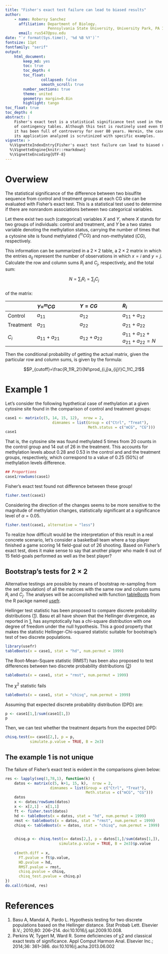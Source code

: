 ```yaml
---
title: "Fisher's exact test failure can lead to biased results"
author: 
    - name: Robersy Sanchez
      affiliation: Department of Biology.
                   Pennsylvania State University, University Park, PA 16802
      email: rus547@psu.edu
date: "`r format(Sys.time(), '%d %B %Y')`"
fontsize: 11pt
fontfamily: "serif"
output:
    html_document:
        keep_md: yes
        toc: true
        toc_depth: 4
        toc_float: 
                collapsed: false
                smooth_scroll: true
        number_sections: true
        theme: united 
        geometry: margin=0.8in
        highlight: tango
toc_float: true
toc_depth: 4
abstract: |
    Fisher's exact test is a statistical significance test used in the analysis
    of contingency tables. Although this test is routinely used even though,
    it has been full of controversy for over 80 years. Herein, the case of 
    its application analyzed is scrutinized with specific examples.
vignette: >
  %\VignetteIndexEntry{Fisher's exact test failure can lead to biased results}
  %\VignetteEngine{knitr::rmarkdown}
  %\VignetteEncoding{UTF-8}
---
```


# Overwiew


The statistical significance of the difference between two bisulfite sequence
from control and treatment groups at each CG site can be evaluated with
Fisher's exact test. This is a statistical test used to determine if there are
nonrandom associations between two categorical variables.

Let there exist two such (categorical) variables $X$ and $Y$, where $X$ stands
for two groups of individuals: control and treatment, and $Y$ be a two states
variable denoting the methylation status, carrying the number of times that a
cytosine site is found methylated ($^{m}CG$) and non-methylated ($CG$),
respectively.

This information can be summarized in a $2 \times 2$ table, a $2 \times 2$
matrix in which the entries $a_{ij}$ represent the number of observations in
which $x=i$ and $y=j$. Calculate the row and column sums $R_i$ and $C_j$,
respectively, and the total sum:
  
$$N=\sum_iR_i=\sum_jC_j$$  
of the matrix:

|           | $Y = ^mCG$       | $Y = CG$         | $R_i$            |
|:----------|:-----------------|:-----------------|:-----------------|
| Control   | $a_{11}$         | $a_12$           | $a_{11}+a_{12}$  |
| Treatment | $a_{21}$         | $a_22$           | $a_{21}+a_{22}$  |
| $C_i$     | $a_{11}+a_{21}$  | $a_{12}+a_{22}$  | $a_{11}+a_{12}+a_{21}+a_{22} = N$ |

Then the conditional probability of getting the actual matrix, given the
particular row and column sums, is given by the formula:

$$P_{cutoff}=\frac{R_1!R_2!}{N!\prod_{i,j}a_{ij}!}C_1!C_2!$$

# Example 1

Let's consider the following hypthetical case of methylation at a given cytosine
site found in the comparison of control and treatment groups:
```r
case1 <- matrix(c(5, 14, 15, 12),  nrow = 2, 
                     dimnames = list(Group = c("Ctrl", "Treat"),
                                     Meth.status = c("mCG", "CG")))
case1
```

That is, the cytosine site was found methylated 5 times from 20 counts in the
control group and 14 out of 26 in the treatment. This accounts for methylation
levels about 0.28 and 0.53 in the control and and the treatment groups,
respectively, which correspond to a value of 0.25 (50%) of methylation levels 
difference.
```r
## Proportions
case1/rowSums(case1)
```

Fisher's exact test found not difference between these group!
```r
fisher.test(case1)
```

Considering the direction of the changes seems to be more sensitive to the
magnitude of methylation changes, statistically significant
at a significance level of $\alpha = 0.05$.
```r
fisher.test(case1, alternative = "less")
```


To realize how difficult would be the interpretation of this result in a real
concrete scenario, let's consider a basketball team where a top player finished
a game scoring 14 field-goal out of 26 shooting. Based on Fisher's exact test,
does it make sense to say that another player who made 6 out of 15 field-goals
performed as well as the best player?


## Bootstrap's tests for $2 \times 2$

Alternative testings are possible by means of bootstrap re-sampling from the
set (population) of all the matrices with the same row and column sums $R_i$
and $C_j$. The analyses will be accomplished with function
[tableBoots](https://genomaths.github.io/usefr/reference/tableBoots.html) from
the R packge named [usefr](https://genomaths.github.io/usefr/index.html).

Hellinger test statistic has been proposed to compare discrete probability
distributions ([1](#1)). Basu et all have shown that the Hellinger divergence,
as reported in [1](#1), has asymptotically has a chi-square distribution with
one degree of freedom under the null hypothesis. This a good property that
makes the statistic Hellinger-Chi-squared statistic suitable for bootstrap's
test of two discrete populations.
```r
library(usefr)
tableBoots(x = case1, stat = "hd", num.permut = 1999)
```


The Root-Mean-Square statistic (RMST) has been also proposed to test
differences between two discrete probability distributions ([2](#2))

```r
tableBoots(x = case1, stat = "rmst", num.permut = 1999)

```


The $\chi^2$ statistic fails
```r
tableBoots(x = case1, stat = "chisq", num.permut = 1999)
```

Assuming that expected discrete probability distribution (DPD) are:
```r
p <- case1[1,]/sum(case1[1,])
p
```

Then, we can test whether the treatment departs from the expected DPD:
```r
chisq.test(x= case1[2,], p = p, 
           simulate.p.value = TRUE, B = 2e3)
```


## The example 1 is not unique

The failure of Fisher's exact test is evident in the comparisons given below:
```r
res <- lapply(seq(1,78,1), function(k) {
    datos <- matrix(c(5, k+1, 15, k),  nrow = 2,
                    dimnames = list(Group = c("Ctrl", "Treat"),
                                    Meth.status = c("mCG", "CG")))
    datos
    x <- datos/rowSums(datos)
    x <- x[2,1] - x[1,1]
    ft <- fisher.test(datos)
    hd <- tableBoots(x = datos, stat = "hd", num.permut = 1999)
    rmst <- tableBoots(x = datos, stat = "rmst", num.permut = 1999)
    chisq <- tableBoots(x = datos, stat = "chisq", num.permut = 1999)

    
    chisq.p <- chisq.test(x= datos[2,], p = datos[1,]/sum(datos[1,]), 
                        simulate.p.value = TRUE, B = 2e3)$p.value
    
    c(meth.diff = x, 
      FT.pvalue = ft$p.value,
      HD.pvalue = hd,
      RMST.pvalue = rmst,
      chisq.pvalue = chisq,
      chisq_test.pvalue = chisq.p)
})
do.call(rbind, res)
```



# References
1. <a name="1"></a> Basu A, Mandal A, Pardo L. Hypothesis testing for two
discrete populations based on the Hellinger distance. Stat Probab Lett. Elsevier
B.V.; 2010;80: 206–214. doi:10.1016/j.spl.2009.10.008.
2. <a name="2"></a> Perkins W, Tygert M, Ward R. Some deficiencies of χ2 and
classical exact tests of significance. Appl Comput Harmon Anal. Elsevier Inc.;
2014;36: 361–386. doi:10.1016/j.acha.2013.06.002

